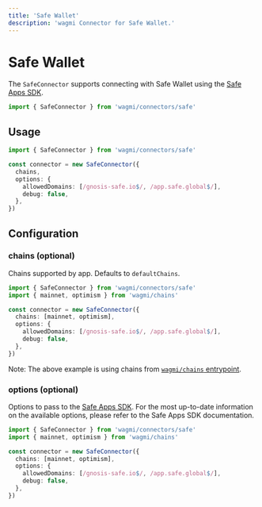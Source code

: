 ```yaml
---
title: 'Safe Wallet'
description: 'wagmi Connector for Safe Wallet.'
---
```



# Safe Wallet

The `SafeConnector` supports connecting with Safe Wallet using the [Safe Apps SDK](https://github.com/safe-global/safe-apps-sdk).

```ts
import { SafeConnector } from 'wagmi/connectors/safe'
```

## Usage

```ts
import { SafeConnector } from 'wagmi/connectors/safe'

const connector = new SafeConnector({
  chains,
  options: {
    allowedDomains: [/gnosis-safe.io$/, /app.safe.global$/],
    debug: false,
  },
})
```

## Configuration

### chains (optional)

Chains supported by app. Defaults to `defaultChains`.

```ts {5}
import { SafeConnector } from 'wagmi/connectors/safe'
import { mainnet, optimism } from 'wagmi/chains'

const connector = new SafeConnector({
  chains: [mainnet, optimism],
  options: {
    allowedDomains: [/gnosis-safe.io$/, /app.safe.global$/],
    debug: false,
  },
})
```

Note: The above example is using chains from [`wagmi/chains` entrypoint](/react/chains#wagmichains).

### options (optional)

Options to pass to the [Safe Apps SDK](https://github.com/safe-global/safe-apps-sdk/tree/main/packages/safe-apps-sdk). For
the most up-to-date information on the available options, please refer to the Safe Apps SDK documentation.

```ts {6-9}
import { SafeConnector } from 'wagmi/connectors/safe'
import { mainnet, optimism } from 'wagmi/chains'

const connector = new SafeConnector({
  chains: [mainnet, optimism],
  options: {
    allowedDomains: [/gnosis-safe.io$/, /app.safe.global$/],
    debug: false,
  },
})
```
